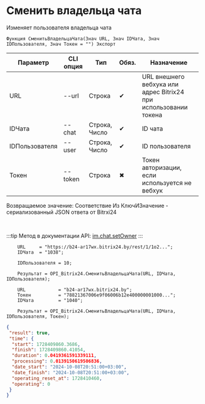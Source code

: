 ﻿---
sidebar_position: 10
---


# Сменить владельца чата
 Изменяет пользователя владельца чата



`Функция СменитьВладельцаЧата(Знач URL, Знач IDЧата, Знач IDПользователя, Знач Токен = "") Экспорт`

  | Параметр | CLI опция | Тип | Обяз. | Назначение |
  |-|-|-|-|-|
  | URL | --url | Строка | &#x2714; | URL внешнего вебхука или адрес Bitrix24 при использовании токена |
  | IDЧата | --chat | Строка, Число | &#x2714; | ID чата |
  | IDПользователя | --user | Строка, Число | &#x2714; | ID пользователя |
  | Токен | --token | Строка | &#x2716; | Токен авторизации, если используется не вебхук |

  
  Возвращаемое значение:   Соответствие Из КлючИЗначение - сериализованный JSON ответа от Bitrxi24

<br/>

:::tip
Метод в документации API: [im.chat.setOwner](https://dev.1c-bitrix.ru/learning/course/?COURSE_ID=93&LESSON_ID=12111)
:::
<br/>


```bsl title="Пример использования для 1С:Предприятие/OneScript"
    URL     = "https://b24-ar17wx.bitrix24.by/rest/1/1o2...";
    IDЧата  = "1038";

    IDПользователя = 10;

    Результат = OPI_Bitrix24.СменитьВладельцаЧата(URL, IDЧата, IDПользователя);

    URL            = "b24-ar17wx.bitrix24.by";
    Токен          = "78821367006e9f06006b12e400000001000...";
    IDЧата         = "1040";

    Результат = OPI_Bitrix24.СменитьВладельцаЧата(URL, IDЧата, IDПользователя, Токен);
```
    



```json title="Результат"
{
 "result": true,
 "time": {
  "start": 1728409860.3686,
  "finish": 1728409860.41054,
  "duration": 0.0419361591339111,
  "processing": 0.0139150619506836,
  "date_start": "2024-10-08T20:51:00+03:00",
  "date_finish": "2024-10-08T20:51:00+03:00",
  "operating_reset_at": 1728410460,
  "operating": 0
 }
}
```
